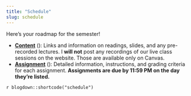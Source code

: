 ```yaml
---
title: "Schedule"
slug: schedule
---
```


Here's your roadmap for the semester!

- [**Content**](/content/) (<i class="fas fa-book-reader"></i>): Links and information on readings, slides, and any pre-recorded lectures. I **will not** post any recordings of our live class sessions on the website. Those are available only on Canvas. 
- [**Assignment**](/assignment/) (<i class="fas fa-pencil-ruler"></i>): Detailed information, instructions, and grading criteria for each assignment. **Assignments are due by 11:59 PM on the day they're listed.**

`r blogdown::shortcode("schedule")`
